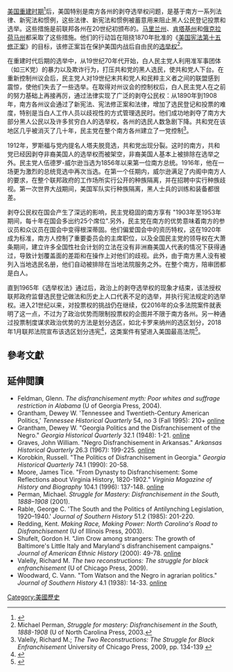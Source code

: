 [[美国重建时期|美国重建时期]]<ref name="UsageNoteRegarding_Disenfranchise_vs_Disfranchise">{{cite web |url=http://grammarist.com/usage/disenfranchise-disfranchise/ |title=Disenfranchise vs. disfranchise |publisher=Grammarist |access-date=2014-09-19 |archive-date=2022-03-03 |archive-url=https://web.archive.org/web/20220303074037/https://grammarist.com/usage/disenfranchise-disfranchise/ }}</ref>后，美国特别是南方各州的剥夺选举权问题，是基于南方一系列法律、新宪法和惯例，这些法律、新宪法和惯例被蓄意用来阻止黑人公民登记投票和选举。这些措施是前联邦各州在20世纪初颁布的。[[马里兰州|马里兰州]]、[[肯塔基州|肯塔基州]]和[[俄克拉荷马州|俄克拉荷马州]]都采取了这些措施。他们的行动旨在阻挠1870年批准的《[[美利堅合眾國憲法第十五條修正案|美国宪法第十五修正案]]》的目标，该修正案旨在保护美国内战后自由民的[[选举权|选举权]]<ref>Michael Perman, ''Struggle for mastery: Disfranchisement in the South, 1888-1908'' (U of North Carolina Press, 2003.</ref>。

在重建时代后期的选举中，从19世纪70年代开始，白人民主党人利用准军事团体（如三K党）的暴力以及欺诈行为，打压共和党的黑人选民，使共和党人下台。在重新控制州议会后，民主党人对19世纪末共和党人和民粹主义者之间的联盟感到震惊，使他们失去了一些选举。在取得对州议会的控制权后，白人民主党人在之前的努力基础上再接再厉，通过法律实现了广泛的剥夺公民权：从1890年到1908年，南方各州议会通过了新宪法、宪法修正案和法律，增加了选民登记和投票的难度，特别是当白人工作人员以歧视性的方式管理选民时。他们成功地剥夺了南方大部分黑人公民以及许多贫穷白人的选举权，各州的选民人数急剧下降。共和党在该地区几乎被消灭了几十年，民主党在整个南方各州建立了一党控制<ref>Valelly, Richard M.; ''The Two Reconstructions: The Struggle for Black Enfranchisement'' University of Chicago Press, 2009, pp. 134-139 {{ISBN|9780226845302}}</ref>。

1912年，罗斯福与党内提名人塔夫脱竞选，共和党出现分裂。这时的南方，共和党已经因剥夺非裔美国人的选举权而被架空，非裔美国人基本上被排除在选举之外。民主党人伍德罗-威尔逊当选为1856年以来第一位南方总统。1916年，他在一场更为激烈的总统竞选中再次当选。在第一个任期内，威尔逊满足了内阁中南方人的要求，在整个联邦政府的工作场所实行公开的种族隔离，并在招聘中实行种族歧视。第一次世界大战期间，美国军队实行种族隔离，黑人士兵的训练和装备都很差。

剥夺公民权在国会产生了深远的影响，民主党稳固的南方享有 "1903年至1953年期间，每十年在国会多出约25个席位".另外，民主党在南方的优势意味着南方的参议员和众议员在国会中变得根深蒂固。他们偏爱国会中的资历特权，这在1920年成为标准，南方人控制了重要委员会的主席职位，以及全国民主党的领导权在大萧条期间，建立许多全国性社会计划的立法在没有非洲裔美国人代表的情况下获得通过，导致计划覆盖面的差距和在操作上对他们的歧视。此外，由于南方黑人没有被列入当地选民名册，他们自动被排除在当地法院服务之外。在整个南方，陪审团都是白人。

直到1965年《选举权法》通过后，政治上的剥夺选举权的现象才结束，该法授权联邦政府监督选民登记做法和历史上人口代表不足的选举，并执行宪法规定的选举权。进入21世纪以来，对投票权的挑战仍在继续，仅2016年的众多法院案件就表明了这一点，不过为了政治优势而限制投票权的企图并不限于南方各州。另一种通过投票制度谋求政治优势的方法是划分选区，如北卡罗来纳州的选区划分，2018年1月联邦法院宣布该选区划分违宪<ref>{{Cite web |url=https://www.nytimes.com/2018/01/09/us/north-carolina-gerrymander.html |title=North Carolina Is Ordered to Redraw Its Congressional Map |access-date=2020-12-16 |archive-date=2022-06-16 |archive-url=https://web.archive.org/web/20220616134913/https://www.nytimes.com/2018/01/09/us/north-carolina-gerrymander.html }}</ref>，这类案件有望进入美国最高法院<ref>{{Cite web |url=https://www.nytimes.com/2018/01/11/us/gerrymander-court-north-carolina-pennsylvania.html |title=Is Partisan Gerrymandering Legal? Why the Courts Are Divided. |access-date=2020-12-16 |archive-date=2022-06-16 |archive-url=https://web.archive.org/web/20220616134947/https://www.nytimes.com/2018/01/11/us/gerrymander-court-north-carolina-pennsylvania.html }}</ref>。

==參考文獻==
{{reflist|2}}

==延伸閲讀==
{{refbegin|2}}
* Feldman, Glenn. ''The disfranchisement myth: Poor whites and suffrage restriction in Alabama'' (U of Georgia Press, 2004).
* Grantham, Dewey W. 'Tennessee and Twentieth-Century American Politics,' ''Tennessee Historical Quarterly'' 54, no 3 (Fall 1995): 210+ [http://search.proquest.com/openview/58d41907b97ef12ce7ed3a8a4573eef7/1?pq-origsite=gscholar&cbl=1821148 online] {{Wayback|url=http://search.proquest.com/openview/58d41907b97ef12ce7ed3a8a4573eef7/1?pq-origsite=gscholar&cbl=1821148 |date=20210316172352 }}
* Grantham, Dewey W. "Georgia Politics and the Disfranchisement of the Negro." ''Georgia Historical Quarterly'' 32.1 (1948): 1-21. [https://www.jstor.org/stable/40577090 online] {{Wayback|url=https://www.jstor.org/stable/40577090 |date=20211231040841 }}
* Graves, John William. "Negro Disfranchisement in Arkansas." ''Arkansas Historical Quarterly'' 26.3 (1967): 199-225. [https://www.jstor.org/stable/40030678 online] {{Wayback|url=https://www.jstor.org/stable/40030678 |date=20211231040829 }}
* Korobkin, Russell. "The Politics of Disfranchisement in Georgia." ''Georgia Historical Quarterly'' 74.1 (1990): 20-58.
* Moore, James Tice. "From Dynasty to Disfranchisement: Some Reflections about Virginia History, 1820-1902." ''Virginia Magazine of History and Biography'' 104.1 (1996): 137-148. [https://www.jstor.org/stable/4249558 online] {{Wayback|url=https://www.jstor.org/stable/4249558 |date=20211231011806 }}
* Perman, Michael. '' Struggle for Mastery: Disfranchisement in the South, 1888–1908'' (2001).
* Rable, George C. 'The South and the Politics of Antilynching Legislation, 1920–1940.' ''Journal of Southern History'' 51.2 (1985): 201-220.
* Redding, Kent. ''Making Race, Making Power: North Carolina's Road to Disfranchisement'' (U of Illinois Press, 2003).
* Shufelt, Gordon H. "Jim Crow among strangers: The growth of Baltimore's Little Italy and Maryland's disfranchisement campaigns." ''Journal of American Ethnic History'' (2000): 49-78. [https://www.jstor.org/stable/27502613 online] {{Wayback|url=https://www.jstor.org/stable/27502613 |date=20211231035130 }}
* Valelly, Richard M. ''The two reconstructions: The struggle for black enfranchisement'' (U of Chicago Press, 2009).
* Woodward, C. Vann. "Tom Watson and the Negro in agrarian politics." ''Journal of Southern History'' 4.1 (1938): 14-33. [https://www.jstor.org/stable/2191851 online] {{Wayback|url=https://www.jstor.org/stable/2191851 |date=20211231040903 }}
{{refend}}

{{Voting rights in the United States|state=collapsed}}
{{American Civil War}}

[[Category:美國歷史|Category:美國歷史]]